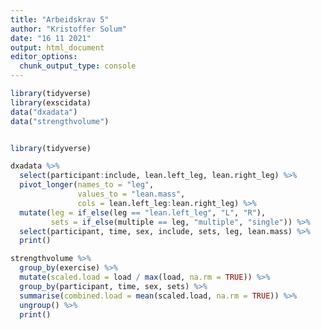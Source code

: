 ```yaml
---
title: "Arbeidskrav 5"
author: "Kristoffer Solum"
date: "16 11 2021"
output: html_document
editor_options: 
  chunk_output_type: console
---
```


```r

library(tidyverse)
library(exscidata)
data("dxadata") 
data("strengthvolume")



```



```r
library(tidyverse)

dxadata %>%
  select(participant:include, lean.left_leg, lean.right_leg) %>%
  pivot_longer(names_to = "leg", 
               values_to = "lean.mass", 
               cols = lean.left_leg:lean.right_leg) %>%
  mutate(leg = if_else(leg == "lean.left_leg", "L", "R"), 
         sets = if_else(multiple == leg, "multiple", "single")) %>%
  select(participant, time, sex, include, sets, leg, lean.mass) %>%
  print()


```

```r
strengthvolume %>%
  group_by(exercise) %>%
  mutate(scaled.load = load / max(load, na.rm = TRUE)) %>%
  group_by(participant, time, sex, sets) %>%
  summarise(combined.load = mean(scaled.load, na.rm = TRUE)) %>%
  ungroup() %>%
  print()

```


